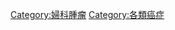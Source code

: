 {{Commons category|Cancers of female genital organs}}

[[Category:婦科腫瘤|Category:婦科腫瘤]]
[[Category:各類癌症|Category:各類癌症]]
